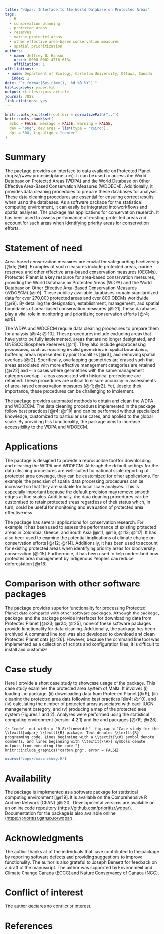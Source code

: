 ```yaml
---
title: "wdpar: Interface to the World Database on Protected Areas"
tags:
  - R
  - conservation planning
  - protected areas
  - reserves
  - marine protected areas
  - other effective area-based conservation measures
  - spatial prioritization
authors:
  - name: Jeffrey O. Hanson
    orcid: 0000-0002-4716-6134
    affiliation: 1
affiliations:
 - name: Department of Biology, Carleton University, Ottawa, Canada
   index: 1
date: "`r format(Sys.time(), '%d %B %Y')`"
bibliography: paper.bib
output: rticles::joss_article
journal: JOSS
link-citations: yes
---
```


```r
knitr::opts_knit$set(root.dir = normalizePath(".."))
knitr::opts_chunk$set(
  echo = FALSE, message = FALSE, warning = FALSE,
  dev = "png", dev.args = list(type = "cairo"),
  dpi = 500, fig.align = "center"
)
```

# Summary

The \texttt{wdpar} \texttt{R} package provides an interface to data available on Protected Planet (https://www.protectedplanet.net). It can be used to access the World Database on Protected Areas (WDPA) and the World Database on Other Effective Area-Based Conservation Measures (WDOECM). Additionally, it provides data cleaning procedures to prepare these databases for analysis. These data cleaning procedures are essential for ensuring correct results when using the databases. As a software package for the \texttt{R} statistical computing environment, it can easily be integrated into workflows and spatial analyses. The package has applications for conservation research. It has been used to assess performance of existing protected areas and account for such areas when identifying priority areas for conservation efforts.

# Statement of need

Area-based conservation measures are crucial for safeguarding biodiversity [@r5; @r6]. Examples of such measures include protected areas, marine reserves, and other effective area-based conservation measures (OECMs). Protected Planet is a key resource for area-based conservation measures, providing the World Database on Protected Areas (WDPA) and the World Database on Other Effective Area-Based Conservation Measures (WDOECM) [@r9]. These publicly available databases contain standardized data for over 270,000 protected areas and over 800 OECMs worldwide [@r9]. By detailing the designation, establishment, management, and spatial boundaries of area-based conservation measures [@r21], these databases play a vital role in monitoring and prioritizing conservation efforts [@r4; @r8].

The WDPA and WDOECM require data cleaning procedures to prepare them for analysis [@r4; @r10]. These procedures include excluding areas that have yet to be fully implemented, areas that are no longer designated, and UNESCO Biosphere Reserves [@r1]. They also include geoprocessing procedures, such as repairing invalid geometries in spatial boundaries, buffering areas represented by point localities [@r3], and removing spatial overlaps [@r2]. Specifically, overlapping geometries are erased such that areas associated with more effective management categories are retained [@r22] and -- in cases where geometries with the same management category overlap -- areas associated with historical precedence are retained. These procedures are critical to ensure accuracy in assessments of area-based conservation measures [@r1; @r2]. Yet, despite their importance, these procedures can be challenging to implement.

The \texttt{wdpar} \texttt{R} package provides automated methods to obtain and clean the WDPA and WDOECM. The data cleaning procedures implemented in the package follow best practices [@r4; @r10] and can be performed without specialized knowledge, customized to particular use cases, and applied to the global scale. By providing this functionality, the package aims to increase accessibility to the WDPA and WDOECM.

# Applications

The \texttt{wdpar} \texttt{R} package is designed to provide a reproducible tool for downloading and cleaning the WDPA and WDOECM. Although the default settings for the data cleaning procedures are well-suited for national scale reporting of protected area coverage, they can be customized for other applications. For example, the precision of spatial data processing procedures can be increased so that they are suitable for local scale analyses. This is especially important because the default precision may remove smooth edges at fine scales. Additionally, the data cleaning procedures can be customized to retain protected areas regardless of their status which, in turn, could be useful for monitoring and evaluation of protected area effectiveness.

The \texttt{wdpar} \texttt{R} package has several applications for conservation research. For example, it has been used to assess the performance of existing protected areas in Colombia, Greece, and South Asia [@r11; @r16; @r13; @r17]. It has also been used to examine the potential implications of climate change on conservation efforts [@r12; @r14]. Additionally, it has been used to account for existing protected areas when identifying priority areas for biodiversity conservation [@r15]. Furthermore, it has been used to help understand how protected area management by Indigenous Peoples can reduce deforestation [@r18].

# Comparison with other software packages

The \texttt{wdpar} \texttt{R} package provides superior functionality for processing Protected Planet data compared with other software packages. Although the \texttt{rwdpa} \texttt{R} package, \texttt{worldpa} \texttt{R} package, and the \texttt{pywdpa} \texttt{Python} package provide interfaces for downloading data from Protected Planet [@r23; @r24; @r25], none of these software packages provide functionality for data cleaning. Additionally, the \texttt{rwdpa} \texttt{R} package has been archived. A command line tool was also developed to download and clean Protected Planet data [@r26]. However, because the command line tool was implemented as a collection of \texttt{Python} scripts and configuration files, it is difficult to install and customize.

# Case study

Here I provide a short case study to showcase usage of the \texttt{wdpar} \texttt{R} package. This case study examines the protected area system of Malta. It involves (i) loading the package, (ii) downloading data from Protected Planet [@r9], (iii) cleaning the protected area data following best practices [@r4; @r10], and (iv) calculating the number of protected areas associated with each IUCN management category, and (v) producing a map of the protected area system (Figures 1 and 2). Analyses were performed using the \texttt{R} statistical computing environment (version 4.2.1) and the \texttt{sf} and \texttt{wdpar} \texttt{R} packages [@r19; @r28].

```{r "code", out.width = "0.8\\linewidth", fig.cap = "Case study for the \\texttt{wdpar} \\texttt{R} package. Text denotes \\texttt{R} programming code. Lines beginning with a \\textit{\\#} symbol denote comments, and lines beginning with \\textit{\\#>} symbols denote outputs from executing the code."}
knitr::include_graphics("carbon.png", error = FALSE)
```

```r
source("paper/case-study.R")
```

# Availability

The \texttt{wdpar} \texttt{R} package is implemented as a software package for \texttt{R} statistical computing environment [@r19]. It is available on the Comprehensive R Archive Network (CRAN) [@r20]. Developmental versions are available on an online code repository (<https://github.com/prioritizr/wdpar>). Documentation for the package is also available online (<https://prioritizr.github.io/wdpar>).

# Acknowledgments

The author thanks all of the individuals that have contributed to the package by reporting software defects and providing suggestions to improve functionality. The author is also grateful to Joseph Bennett for feedback on a draft of the manuscript. The author was supported by Environment and Climate Change Canada (ECCC) and Nature Conservancy of Canada (NCC).

# Conflict of interest

The author declares no conflict of interest.

# References

